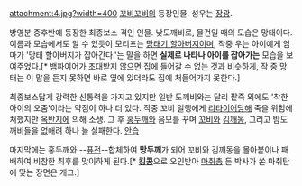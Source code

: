 attachment:4.jpg?width=400
[[꼬비꼬비]]의 등장인물. 성우는 [[장광]].

방영분 중후반에 등장한 최종보스 격인 인물. 낮도깨비로, 물건일 때의 모습은 망태이다. 이름과 모습에서도 알 수 있듯이 모티프는 [[망태기 할아버지]]이며, 작중 우는 아이에게 엄마가 '망태 할아버지가 잡아간다.'는 말을 하면 '''실제로 나타나 아이를 잡아가는''' 모습을 보여주었다.[* 뱀파이어가 초대받지 않으면 집에 들어갈 수 없는 것과 비슷하게, 작 중 망태는 이 말을 듣지 못하면 바로 옆에 있더라도 집에 처들어가지 못한다.]

최종보스답게 강력한 신통력을 가지고 있지만 일반 도깨비와는 달리 팥죽 외에도 '착한 아이의 오줌'이라는 약점이 하나 더 있다. 작중 꼬비 일행에게 [[리타이어]]당해 죽을 위험에 처했지만 [[옥반지]]에 의해 소생. 그 후 [[홍두깨]]와 음모를 꾸며 [[꼬비]]와 [[김깨동]], 그리고 밤도깨비들을 없애려 하나 늘 실패한다. [[안습]]

마지막에는 홍두깨와 --[[퓨전]]--합체하여 '''망두깨'''가 되어 꼬비와 김깨동을 몰아붙이나 패배하여 비참한 최후를 맞이하게 된다.[* '''[[킹콩]]'''으로 오인받아 [[마취총]] 든 박사가 쏜 마취탄에 맞는 장면은 개그.]
